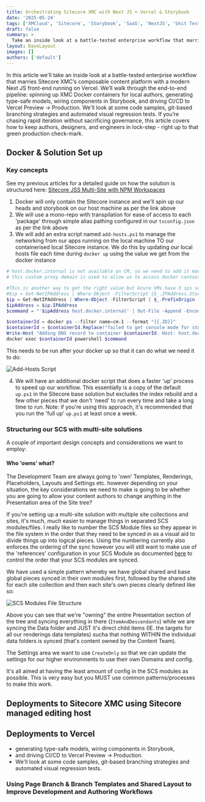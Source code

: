 ```yaml
---
title: Orchestrating Sitecore XMC with Next JS + Vercel & Storybook
date: '2025-05-24'
tags: ['XMCloud', 'Sitecore', 'Storybook', 'SaaS', 'NextJS', 'Unit Testing']
draft: false
summary: >
  Take an inside look at a battle-tested enterprise workflow that marries Sitecore XMC's composable content platform with a modern Next JS front-end running on Vercel. We'll walk through the end-to-end pipeline: spinning up XMC Docker containers for local authors, generating type-safe models, wiring components in Storybook, and driving CI/CD to Vercel Preview → Production. We'll look at some code samples, git-based branching strategies and automated visual regression tests. If you’re chasing rapid iteration without sacrificing governance, this article covers how to keep authors, designers, and engineers in lock-step - right up to that green production check-mark.
layout: DaveLayout
images: []
authors: ['default']
---
```


In this article we'll take an inside look at a battle-tested enterprise workflow that marries Sitecore XMC’s composable content platform with a modern Next JS front-end running on Vercel. We’ll walk through the end-to-end pipeline: spinning up XMC Docker containers for local authors, generating type-safe models, wiring components in Storybook, and driving CI/CD to Vercel Preview → Production. We'll look at some code samples, git-based branching strategies and automated visual regression tests. If you’re chasing rapid iteration without sacrificing governance, this article covers how to keep authors, designers, and engineers in lock-step - right up to that green production check-mark.

## Docker & Solution Set up

### Key concepts

See my previous articles for a detailed guide on how the solution is structured here: [Sitecore JSS Multi-Site with NPM Workspaces](https://davegoosem.com/blog/sitecore-jss-multi-site-with-npm-workspaces)

1. Docker will only contain the Sitecore instance and we'll spin up our heads and storybook on our host machine as per the link above
2. We will use a mono-repo with transpilation for ease of access to each 'package' through simple alias pathing configured in our `tsconfig.json` as per the link above
3. We will add an extra script named `add-hosts.ps1` to manage the networking from our apps running on the local machine TO our containerised local Sitecore instance. We do this by updating our local hosts file each time during `docker up` using the value we get from the docker instance

```powershell
# host.docker.internal is not available on CM, so we need to add it manually. See https://sitecore.stackexchange.com/a/35044/1278
# this custom proxy domain is used to allow us to access docker container Sitecore CM instance from our NextJS Sitecore Apps which are outside of the docker containers for our local env's

#This is another way to get the right value but Azure VMs have 3 ips so we want the DHCP address. https://learn.microsoft.com/en-us/powershell/module/nettcpip/get-netipaddress?view=windowsserver2022-ps
#$ip = Get-NetIPAddress | Where-Object -FilterScript {$_.IPAddress.StartsWith("172.")} 
$ip = Get-NetIPAddress | Where-Object -FilterScript { $_.PrefixOrigin -Eq ("Dhcp") }
$ipAddress = $ip.IPAddress
$command = "'$ipAddress host.docker.internal' | Out-File -Append -Encoding ASCII -FilePath '$($Env:windir)\system32\drivers\etc\hosts'"

$containerId = docker ps --filter name=cm-1 --format "{{.ID}}"
$containerId = $containerId.Replace("failed to get console mode for stdout: The handle is invalid.", "")
Write-Host "Adding DNS record to container $containerId. Host: host.docker.internal. IP: $ipAddress"
docker exec $containerId powershell $command
```

This needs to be run after your docker up so that it can do what we need it to do:

![Add-Hosts Script](/static/images/posts/2025/setting-up-your-xmcloud-solution-with-storybook-and-full-test-tooling/add-hosts-script.png "Add-Hosts Script")

4. We will have an additional docker script that does a faster 'up' process to speed up our workflow. This essentially is a copy of the default `up.ps1` in the Sitecore base solution but excludes the index rebuild and a few other pieces that we don't 'need' to run every time and take a long time to run.
Note: if you're using this approach, it's recommended that you run the 'full up' `up.ps1` at least once a week.

### Structuring our SCS with multi-site solutions

A couple of important design concepts and considerations we want to employ:

#### Who 'owns' what?
The Development Team are always going to 'own' Templates, Renderings, Placeholders, Layouts and Settings etc. however depending on your situation, 
the key considerations we need to make is going to be whether you are going to allow your content authors to change anything in the Presentation area of 
the Site tree? 

If you're setting up a multi-site solution with multiple site collections and sites, it's much, <i>much</i> easier to manage things in separated SCS modules/files. I really like to number the SCS Module files so they appear in the file system in the order that they need to be synced in as a visual aid to 
divide things up into logical pieces. Using the numbering currently also enforces the ordering of the sync however you will still want to make use of the 'references' configuration in your SCS Module as documented [here](https://doc.sitecore.com/xp/en/developers/latest/developer-tools/create-a-sitecore-content-serialization-module.html) to control the order that your SCS modules are synced.

We have used a simple pattern whereby we have global shared and base global pieces synced in their own modules first, followed by the shared site for each site collection and then each site's own pieces clearly defined like so:

![SCS Modules File Structure](/static/images/posts/2025/setting-up-your-xmcloud-solution-with-storybook-and-full-test-tooling/scs-modules-file-structure.png "SCS Modules File Structure")

Above you can see that we're "owning" the entire Presentation section of the tree and syncing everything in there (`ItemAndDescendants`) while we are syncing the Data folder and JUST it's direct child items (IE. the targets for all our renderings data templates) sucha that nothing WITHIN the individual data folders is synced (that's content owned by the Content Team).

The Settings area we want to use `CreateOnly` so that we can update the settings for our higher environments to use their own Domains and config.

It's all aimed at having the least amount of config in the SCS modules as possible. This is very easy but you MUST use common patterns/processes to make this work.


## Deployments to Sitecore XMC using Sitecore managed editing host


## Deployments to Vercel




- generating type-safe models, wiring components in Storybook, 
- and driving CI/CD to Vercel Preview → Production. 
- We'll look at some code samples, git-based branching strategies and automated visual regression tests. 




### Using Page Branch & Branch Templates and Shared Layout to Improve Development and Authoring Workflows